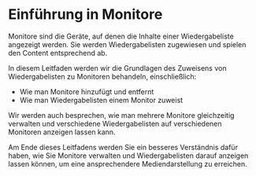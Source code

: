 # Einführung in Monitore

Monitore sind die Geräte, auf denen die Inhalte einer Wiedergabeliste angezeigt werden. Sie werden Wiedergabelisten zugewiesen und spielen den Content entsprechend ab.

In diesem Leitfaden werden wir die Grundlagen des Zuweisens von Wiedergabelisten zu Monitoren behandeln, einschließlich:

- Wie man Monitore hinzufügt und entfernt
- Wie man Wiedergabelisten einem Monitor zuweist

Wir werden auch besprechen, wie man mehrere Monitore gleichzeitig verwalten und verschiedene Wiedergabelisten auf verschiedenen Monitoren anzeigen lassen kann.

Am Ende dieses Leitfadens werden Sie ein besseres Verständnis dafür haben, wie Sie Monitore verwalten und Wiedergabelisten darauf anzeigen lassen können, um eine ansprechendere Mediendarstellung zu erreichen.